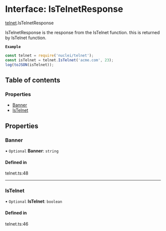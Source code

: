 # Interface: IsTelnetResponse

[telnet](/templates/protocols/javascript/modules/telnet.md).IsTelnetResponse

IsTelnetResponse is the response from the IsTelnet function.
this is returned by IsTelnet function.

**`Example`**

```javascript
const telnet = require('nuclei/telnet');
const isTelnet = telnet.IsTelnet('acme.com', 23);
log(toJSON(isTelnet));
```

## Table of contents

### Properties

- [Banner](/templates/protocols/javascript/modules/telnet.IsTelnetResponse.md#banner)
- [IsTelnet](/templates/protocols/javascript/modules/telnet.IsTelnetResponse.md#istelnet)

## Properties

### Banner

• `Optional` **Banner**: `string`

#### Defined in

telnet.ts:48

___

### IsTelnet

• `Optional` **IsTelnet**: `boolean`

#### Defined in

telnet.ts:46
